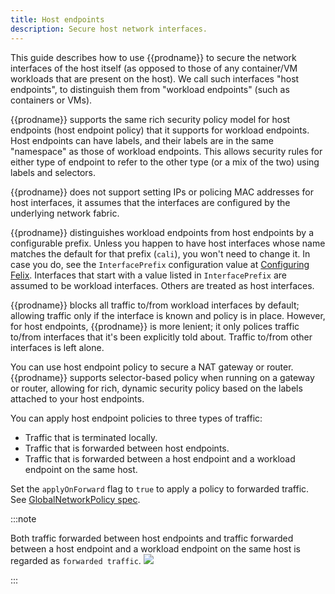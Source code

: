 ```yaml
---
title: Host endpoints
description: Secure host network interfaces. 
---
```


This guide describes how to use {{prodname}} to secure the network interfaces
of the host itself (as opposed to those of any container/VM workloads
that are present on the host). We call such interfaces "host endpoints",
to distinguish them from "workload endpoints" (such as containers or VMs).

{{prodname}} supports the same rich security policy model for host endpoints (host
endpoint policy) that it supports for workload endpoints. Host endpoints can
have labels, and their labels are in the same "namespace" as those of workload
endpoints. This allows security rules for either type of endpoint to refer to
the other type (or a mix of the two) using labels and selectors.

{{prodname}} does not support setting IPs or policing MAC addresses for host
interfaces, it assumes that the interfaces are configured by the
underlying network fabric.

{{prodname}} distinguishes workload endpoints from host endpoints by a configurable
prefix.  Unless you happen to have host interfaces whose name matches the
default for that prefix (`cali`), you won't need to change it.  In case you do,
see the `InterfacePrefix` configuration value at [Configuring
Felix](../component-resources/node/felix/configuration.mdx).
Interfaces that start with a value listed in `InterfacePrefix` are assumed to
be workload interfaces.  Others are treated as host interfaces.

{{prodname}} blocks all traffic to/from workload interfaces by default;
allowing traffic only if the interface is known and policy is in place.
However, for host endpoints, {{prodname}} is more lenient; it only polices
traffic to/from interfaces that it's been explicitly told about. Traffic
to/from other interfaces is left alone.

You can use host endpoint policy to secure a NAT gateway or router. {{prodname}}
supports selector-based policy when running on a gateway or router, allowing for
rich, dynamic security policy based on the labels attached to your host endpoints.

You can apply host endpoint policies to three types of traffic:
- Traffic that is terminated locally.
- Traffic that is forwarded between host endpoints.
- Traffic that is forwarded between a host endpoint and a workload endpoint on the
same host.

Set the `applyOnForward` flag to `true` to apply a policy to forwarded traffic.
See [GlobalNetworkPolicy spec](../resources/globalnetworkpolicy.mdx#spec).

:::note

Both traffic forwarded between host endpoints and traffic forwarded
between a host endpoint and a workload endpoint on the same host is regarded as
`forwarded traffic`.
![](/img/calico-enterprise/bare-metal-packet-flows.svg)

:::
